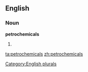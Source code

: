 
==English==

===Noun===
'''petrochemicals'''

# {{plural of|[[petrochemical]]}}

[[Category:English plurals]]

[[ta:petrochemicals]]
[[zh:petrochemicals]]